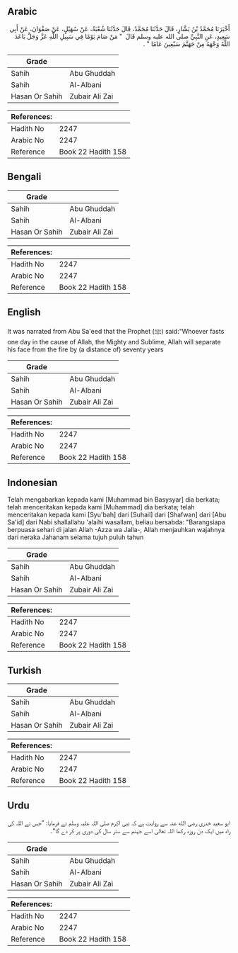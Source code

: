 ## Arabic


<div dir="rtl" lang="ar" style={{fontSize:'larger',backgroundColor:'#f8f9fa',padding:20}}>
أَخْبَرَنَا مُحَمَّدُ بْنُ بَشَّارٍ، قَالَ حَدَّثَنَا مُحَمَّدٌ، قَالَ حَدَّثَنَا شُعْبَةُ، عَنْ سُهَيْلٍ، عَنْ صَفْوَانَ، عَنْ أَبِي سَعِيدٍ، عَنِ النَّبِيِّ صلى الله عليه وسلم قَالَ ‏ "‏ مَنْ صَامَ يَوْمًا فِي سَبِيلِ اللَّهِ عَزَّ وَجَلَّ بَاعَدَ اللَّهُ وَجْهَهُ مِنْ جَهَنَّمَ سَبْعِينَ عَامًا ‏"‏ ‏.‏
</div>
<div style={{backgroundColor:'#f8f9fa',padding:20, marginBottom: 10}}><table> <thead> <tr> <th>Grade</th> <th></th> </tr> </thead> <tbody> <tr><td>Sahih</td><td>Abu Ghuddah</td></tr><tr><td>Sahih</td><td>Al-Albani</td></tr><tr><td>Hasan Or Sahih</td><td>Zubair Ali Zai</td></tr></tbody></table><table> <thead> <tr> <th>References:</th> <th></th> </tr> </thead> <tbody><tr><td>Hadith No</td><td>2247</td></tr><tr><td>Arabic No</td><td>2247</td></tr><tr><td>Reference</td><td>Book 22 Hadith 158</td></tr></tbody></table></div>

## Bengali


<div dir="ltr" lang="bn" style={{fontSize:'larger',backgroundColor:'#f8f9fa',padding:20}}>

</div>
<div style={{backgroundColor:'#f8f9fa',padding:20, marginBottom: 10}}><table> <thead> <tr> <th>Grade</th> <th></th> </tr> </thead> <tbody> <tr><td>Sahih</td><td>Abu Ghuddah</td></tr><tr><td>Sahih</td><td>Al-Albani</td></tr><tr><td>Hasan Or Sahih</td><td>Zubair Ali Zai</td></tr></tbody></table><table> <thead> <tr> <th>References:</th> <th></th> </tr> </thead> <tbody><tr><td>Hadith No</td><td>2247</td></tr><tr><td>Arabic No</td><td>2247</td></tr><tr><td>Reference</td><td>Book 22 Hadith 158</td></tr></tbody></table></div>

## English


<div dir="ltr" lang="en" style={{fontSize:'larger',backgroundColor:'#f8f9fa',padding:20}}>
It was narrated from Abu Sa'eed that the Prophet (ﷺ) said:"Whoever fasts one day in the cause of Allah, the Mighty and Sublime, Allah will separate his face from the fire by (a distance of) seventy years
</div>
<div style={{backgroundColor:'#f8f9fa',padding:20, marginBottom: 10}}><table> <thead> <tr> <th>Grade</th> <th></th> </tr> </thead> <tbody> <tr><td>Sahih</td><td>Abu Ghuddah</td></tr><tr><td>Sahih</td><td>Al-Albani</td></tr><tr><td>Hasan Or Sahih</td><td>Zubair Ali Zai</td></tr></tbody></table><table> <thead> <tr> <th>References:</th> <th></th> </tr> </thead> <tbody><tr><td>Hadith No</td><td>2247</td></tr><tr><td>Arabic No</td><td>2247</td></tr><tr><td>Reference</td><td>Book 22 Hadith 158</td></tr></tbody></table></div>

## Indonesian


<div dir="ltr" lang="id" style={{fontSize:'larger',backgroundColor:'#f8f9fa',padding:20}}>
Telah mengabarkan kepada kami [Muhammad bin Basysyar] dia berkata; telah menceritakan kepada kami [Muhammad] dia berkata; telah menceritakan kepada kami [Syu'bah] dari [Suhail] dari [Shafwan] dari [Abu Sa'id] dari Nabi shallallahu 'alaihi wasallam, beliau bersabda: "Barangsiapa berpuasa sehari di jalan Allah -Azza wa Jalla-, Allah menjauhkan wajahnya dari neraka Jahanam selama tujuh puluh tahun
</div>
<div style={{backgroundColor:'#f8f9fa',padding:20, marginBottom: 10}}><table> <thead> <tr> <th>Grade</th> <th></th> </tr> </thead> <tbody> <tr><td>Sahih</td><td>Abu Ghuddah</td></tr><tr><td>Sahih</td><td>Al-Albani</td></tr><tr><td>Hasan Or Sahih</td><td>Zubair Ali Zai</td></tr></tbody></table><table> <thead> <tr> <th>References:</th> <th></th> </tr> </thead> <tbody><tr><td>Hadith No</td><td>2247</td></tr><tr><td>Arabic No</td><td>2247</td></tr><tr><td>Reference</td><td>Book 22 Hadith 158</td></tr></tbody></table></div>

## Turkish


<div dir="ltr" lang="tr" style={{fontSize:'larger',backgroundColor:'#f8f9fa',padding:20}}>

</div>
<div style={{backgroundColor:'#f8f9fa',padding:20, marginBottom: 10}}><table> <thead> <tr> <th>Grade</th> <th></th> </tr> </thead> <tbody> <tr><td>Sahih</td><td>Abu Ghuddah</td></tr><tr><td>Sahih</td><td>Al-Albani</td></tr><tr><td>Hasan Or Sahih</td><td>Zubair Ali Zai</td></tr></tbody></table><table> <thead> <tr> <th>References:</th> <th></th> </tr> </thead> <tbody><tr><td>Hadith No</td><td>2247</td></tr><tr><td>Arabic No</td><td>2247</td></tr><tr><td>Reference</td><td>Book 22 Hadith 158</td></tr></tbody></table></div>

## Urdu


<div dir="rtl" lang="ur" style={{fontSize:'larger',backgroundColor:'#f8f9fa',padding:20}}>
ابو سعید خدری رضی الله عنہ سے روایت ہے کہ نبی اکرم صلی اللہ علیہ وسلم نے فرمایا: ”جس نے اللہ کی راہ میں ایک دن روزہ رکھا اللہ تعالیٰ اسے جہنم سے ستر سال کی دوری پر کر دے گا“۔
</div>
<div style={{backgroundColor:'#f8f9fa',padding:20, marginBottom: 10}}><table> <thead> <tr> <th>Grade</th> <th></th> </tr> </thead> <tbody> <tr><td>Sahih</td><td>Abu Ghuddah</td></tr><tr><td>Sahih</td><td>Al-Albani</td></tr><tr><td>Hasan Or Sahih</td><td>Zubair Ali Zai</td></tr></tbody></table><table> <thead> <tr> <th>References:</th> <th></th> </tr> </thead> <tbody><tr><td>Hadith No</td><td>2247</td></tr><tr><td>Arabic No</td><td>2247</td></tr><tr><td>Reference</td><td>Book 22 Hadith 158</td></tr></tbody></table></div>